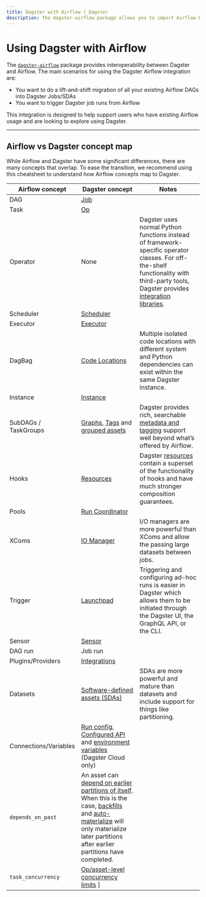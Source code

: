```yaml
---
title: Dagster with Airflow | Dagster
description: The dagster-airflow package allows you to import Airflow DAGs into Dagster jobs and assets, as well as trigger job runs from Airflow.
---
```


# Using Dagster with Airflow

<CodeReferenceLink filePath="examples/with_airflow" />

The [`dagster-airflow`](/\_apidocs/libraries/dagster-airflow) package provides interoperability between Dagster and Airflow. The main scenarios for using the Dagster Airflow integration are:

- You want to do a lift-and-shift migration of all your existing Airflow DAGs into Dagster Jobs/SDAs
- You want to trigger Dagster job runs from Airflow

This integration is designed to help support users who have existing Airflow usage and are looking to explore using Dagster.

---

## Airflow vs Dagster concept map

While Airflow and Dagster have some significant differences, there are many concepts that overlap. To ease the transition, we recommend using this cheatsheet to understand how Airflow concepts map to Dagster.

| Airflow concept       | Dagster concept                                                                                                                                                                                                                                                                                                                                    | Notes                                                                                                                                                                                                 |
| --------------------- | -------------------------------------------------------------------------------------------------------------------------------------------------------------------------------------------------------------------------------------------------------------------------------------------------------------------------------------------------- | ----------------------------------------------------------------------------------------------------------------------------------------------------------------------------------------------------- |
| DAG                   | [Job](/concepts/ops-jobs-graphs/jobs)                                                                                                                                                                                                                                                                                                              |                                                                                                                                                                                                       |
| Task                  | [Op](/concepts/ops-jobs-graphs/ops)                                                                                                                                                                                                                                                                                                                |                                                                                                                                                                                                       |
| Operator              | None                                                                                                                                                                                                                                                                                                                                               | Dagster uses normal Python functions instead of framework-specific operator classes. For off-the-shelf functionality with third-party tools, Dagster provides [integration libraries](/integrations). |
| Scheduler             | [Scheduler](/concepts/partitions-schedules-sensors/schedules)                                                                                                                                                                                                                                                                                      |                                                                                                                                                                                                       |
| Executor              | [Executor](/deployment/executors)                                                                                                                                                                                                                                                                                                                  |                                                                                                                                                                                                       |
| DagBag                | [Code Locations](/concepts/code-locations)                                                                                                                                                                                                                                                                                                         | Multiple isolated code locations with different system and Python dependencies can exist within the same Dagster instance.                                                                            |
| Instance              | [Instance](/deployment/dagster-instance)                                                                                                                                                                                                                                                                                                           |                                                                                                                                                                                                       |
| SubDAGs / TaskGroups  | [Graphs](/concepts/ops-jobs-graphs/graphs), [Tags](/concepts/ops-jobs-graphs/metadata-tags#tags) and [grouped assets](/concepts/assets/software-defined-assets#grouping-assets)                                                                                                                                                                    | Dagster provides rich, searchable [metadata and tagging](/concepts/ops-jobs-graphs/metadata-tags) support well beyond what’s offered by Airflow.                                                      |
| Hooks                 | [Resources](/concepts/resources)                                                                                                                                                                                                                                                                                                                   | Dagster [resources](/concepts/resources) contain a superset of the functionality of hooks and have much stronger composition guarantees.                                                              |
| Pools                 | [Run Coordinator](/deployment/run-coordinator)                                                                                                                                                                                                                                                                                                     |                                                                                                                                                                                                       |
| XComs                 | [IO Manager](/concepts/io-management/io-managers)                                                                                                                                                                                                                                                                                                  | I/O managers are more powerful than XComs and allow the passing large datasets between jobs.                                                                                                          |
| Trigger               | [Launchpad](/concepts/webserver/ui)                                                                                                                                                                                                                                                                                                                | Triggering and configuring ad-hoc runs is easier in Dagster which allows them to be initiated through the Dagster UI, the GraphQL API, or the CLI.                                                    |
| Sensor                | [Sensor](/concepts/partitions-schedules-sensors/sensors)                                                                                                                                                                                                                                                                                           |                                                                                                                                                                                                       |
| DAG run               | Job run                                                                                                                                                                                                                                                                                                                                            |                                                                                                                                                                                                       |
| Plugins/Providers     | [Integrations](/integrations)                                                                                                                                                                                                                                                                                                                      |                                                                                                                                                                                                       |
| Datasets              | [Software-defined assets (SDAs)](/concepts/assets/software-defined-assets)                                                                                                                                                                                                                                                                         | SDAs are more powerful and mature than datasets and include support for things like partitioning.                                                                                                     |
| Connections/Variables | [Run config](/concepts/configuration/config-schema), [Configured API](/concepts/configuration/configured) and [environment variables](/guides/dagster/using-environment-variables-and-secrets) (Dagster Cloud only)                                                                                                                                |                                                                                                                                                                                                       |
| `depends_on_past`     | An asset can [depend on earlier partitions of itself](https://github.com/dagster-io/dagster/discussions/11829). When this is the case, [backfills](/concepts/partitions-schedules-sensors/backfills) and [auto-materialize](/concepts/assets/asset-auto-execution) will only materialize later partitions after earlier partitions have completed. |                                                                                                                                                                                                       |
| `task_concurrency`    | [Op/asset-level concurrency limits](/guides/limiting-concurrency-in-data-pipelines#limiting-opasset-concurrency-across-runs) ]                                                                                                                                                                                                                     |                                                                                                                                                                                                       |
